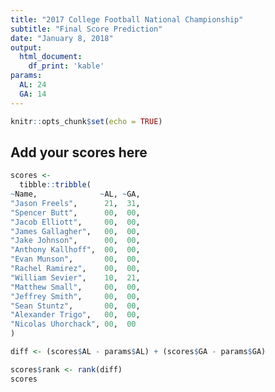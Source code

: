 ```yaml
---
title: "2017 College Football National Championship"
subtitle: "Final Score Prediction"
date: "January 8, 2018"
output: 
  html_document:
    df_print: 'kable'
params:
  AL: 24
  GA: 14
---
```


```r
knitr::opts_chunk$set(echo = TRUE)
```

## Add your scores here

```r
scores <- 
  tibble::tribble(
~Name,              ~AL, ~GA,
"Jason Freels",      21,  31,
"Spencer Butt",      00,  00,
"Jacob Elliott",     00,  00,
"James Gallagher",   00,  00,
"Jake Johnson",      00,  00,
"Anthony Kallhoff",  00,  00,
"Evan Munson",       00,  00,
"Rachel Ramirez",    00,  00,
"William Sevier",    10,  21,
"Matthew Small",     00,  00,
"Jeffrey Smith",     00,  00,
"Sean Stuntz",       00,  00,
"Alexander Trigo",   00,  00,
"Nicolas Uhorchack", 00,  00
)
```

```r
diff <- (scores$AL - params$AL) + (scores$GA - params$GA)

scores$rank <- rank(diff)
scores
```
